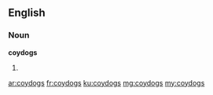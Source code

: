 ==English==

===Noun===
'''coydogs'''

# {{plural of|coydog}}

[[ar:coydogs]]
[[fr:coydogs]]
[[ku:coydogs]]
[[mg:coydogs]]
[[my:coydogs]]